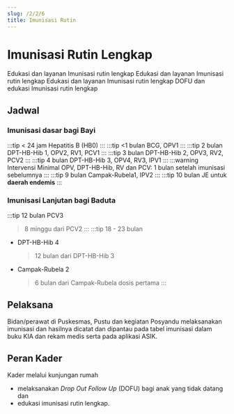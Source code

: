 ```yaml
---
slug: /2/2/6
title: Imunisasi Rutin
---
```


# Imunisasi Rutin Lengkap
<Tabs>
<TabItem value='puskesmas' label='Puskesmas'>
Edukasi dan layanan Imunisasi rutin lengkap
</TabItem>
<TabItem value='pustu' label='Pustu'>
Edukasi dan layanan Imunisasi rutin lengkap
</TabItem>
<TabItem value='posyandu' label='Posyandu'>
Edukasi dan layanan Imunisasi rutin lengkap
</TabItem>
<TabItem value='rumah' label='Kunjungan Rumah'>
DOFU dan edukasi Imunisasi rutin lengkap
</TabItem>
</Tabs>

## Jadwal

### Imunisasi dasar bagi Bayi

:::tip \< 24 jam
Hepatitis B (HB0)
:::
:::tip \<1 bulan
BCG, OPV1
:::
:::tip 2 bulan
DPT-HB-Hib 1, OPV2, RV1, PCV1
:::
:::tip 3 bulan
DPT-HB-Hib 2, OPV3, RV2, PCV2
:::
:::tip 4 bulan
DPT-HB-Hib 3, OPV4, RV3, IPV1
:::
:::warning Intervensi Minimal
OPV, DPT-HB-Hib, RV dan PCV: 1 bulan setelah imunisasi sebelumnya
:::
:::tip 9 bulan
Campak-Rubela1, IPV2
:::
:::tip 10 bulan
JE
untuk **daerah endemis**
:::
### Imunisasi Lanjutan bagi Baduta
:::tip 12 bulan
PCV3 
> 8 minggu dari PCV2
:::
:::tip 18 - 23 bulan
- DPT-HB-Hib 4
  > 12 bulan dari DPT-HB-Hib 3
- Campak-Rubela 2
  > 6 bulan dari Campak-Rubela dosis pertama
:::
## Pelaksana
Bidan/perawat di Puskesmas, Pustu dan kegiatan Posyandu melaksanakan imunisasi dan hasilnya dicatat dan dipantau pada tabel imunisasi dalam buku KIA dan rekam medis serta pada aplikasi ASIK.

## Peran Kader
Kader melalui kunjungan rumah 
- melaksanakan _Drop Out Follow Up_ (DOFU) bagi anak yang tidak datang dan 
- edukasi imunisasi rutin lengkap.
